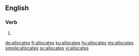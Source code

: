 ==English==

===Verb===
{{head|en}}

# {{en-third-person singular of|allocate}}

[[de:allocates]]
[[fr:allocates]]
[[ku:allocates]]
[[hu:allocates]]
[[my:allocates]]
[[simple:allocates]]
[[sv:allocates]]
[[vi:allocates]]